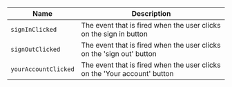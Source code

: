
| Name | Description |
| --- | --- |
| `signInClicked` | The event that is fired when the user clicks on the sign in button |
| `signOutClicked` | The event that is fired when the user clicks on the 'sign out' button |
| `yourAccountClicked` | The event that is fired when the user clicks on the 'Your account' button |

